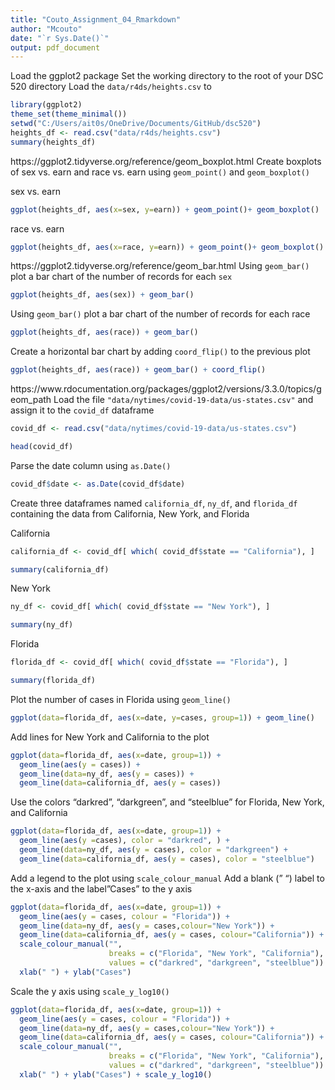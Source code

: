 ```yaml
---
title: "Couto_Assignment_04_Rmarkdown"
author: "Mcouto"
date: "`r Sys.Date()`"
output: pdf_document
---
```



Load the ggplot2 package
Set the working directory to the root of your DSC 520 directory
Load the `data/r4ds/heights.csv` to
```r
library(ggplot2)
theme_set(theme_minimal())
setwd("C:/Users/ait0s/OneDrive/Documents/GitHub/dsc520")
heights_df <- read.csv("data/r4ds/heights.csv")
summary(heights_df)

```

https://ggplot2.tidyverse.org/reference/geom_boxplot.html
Create boxplots of sex vs. earn and race vs. earn using `geom_point()` 
and `geom_boxplot()`

 sex vs. earn

```r

ggplot(heights_df, aes(x=sex, y=earn)) + geom_point()+ geom_boxplot()
```

 race vs. earn
```r
ggplot(heights_df, aes(x=race, y=earn)) + geom_point()+ geom_boxplot()
```

https://ggplot2.tidyverse.org/reference/geom_bar.html
Using `geom_bar()` plot a bar chart of the number of records for each `sex`

```r

ggplot(heights_df, aes(sex)) + geom_bar()
```

Using `geom_bar()` plot a bar chart of the number of records for each race

```r
ggplot(heights_df, aes(race)) + geom_bar()
```

Create a horizontal bar chart by adding `coord_flip()` to the previous plot

```r
ggplot(heights_df, aes(race)) + geom_bar() + coord_flip()
```

https://www.rdocumentation.org/packages/ggplot2/versions/3.3.0/topics/geom_path
Load the file `"data/nytimes/covid-19-data/us-states.csv"` and
assign it to the `covid_df` dataframe

```r
covid_df <- read.csv("data/nytimes/covid-19-data/us-states.csv")

head(covid_df)
```

Parse the date column using `as.Date()`

```r
covid_df$date <- as.Date(covid_df$date)
```

Create three dataframes named `california_df`, `ny_df`, and `florida_df`
containing the data from California, New York, and Florida

California
```r
california_df <- covid_df[ which( covid_df$state == "California"), ]

summary(california_df)
```

New York
```r
ny_df <- covid_df[ which( covid_df$state == "New York"), ]

summary(ny_df)
```

Florida

```r
florida_df <- covid_df[ which( covid_df$state == "Florida"), ]

summary(florida_df)
```

Plot the number of cases in Florida using `geom_line()`

```r
ggplot(data=florida_df, aes(x=date, y=cases, group=1)) + geom_line()
```

Add lines for New York and California to the plot

```r
ggplot(data=florida_df, aes(x=date, group=1)) +
  geom_line(aes(y = cases)) +
  geom_line(data=ny_df, aes(y = cases)) +
  geom_line(data=california_df, aes(y = cases))
```

Use the colors "darkred", "darkgreen", and "steelblue" for Florida, 
New York, and California

```r
ggplot(data=florida_df, aes(x=date, group=1)) +
  geom_line(aes(y =cases), color = "darkred", ) +
  geom_line(data=ny_df, aes(y = cases), color = "darkgreen") +
  geom_line(data=california_df, aes(y = cases), color = "steelblue")
```

Add a legend to the plot using `scale_colour_manual`
Add a blank (" ") label to the x-axis and the label "Cases" to the y axis

```r
ggplot(data=florida_df, aes(x=date, group=1)) +
  geom_line(aes(y = cases, colour = "Florida")) +
  geom_line(data=ny_df, aes(y = cases,colour="New York")) +
  geom_line(data=california_df, aes(y = cases, colour="California")) +
  scale_colour_manual("",
                      breaks = c("Florida", "New York", "California"),
                      values = c("darkred", "darkgreen", "steelblue")) +
  xlab(" ") + ylab("Cases")
```

Scale the y axis using `scale_y_log10()`
```r
ggplot(data=florida_df, aes(x=date, group=1)) +
  geom_line(aes(y = cases, colour = "Florida")) +
  geom_line(data=ny_df, aes(y = cases,colour="New York")) +
  geom_line(data=california_df, aes(y = cases, colour="California")) +
  scale_colour_manual("",
                      breaks = c("Florida", "New York", "California"),
                      values = c("darkred", "darkgreen", "steelblue")) +
  xlab(" ") + ylab("Cases") + scale_y_log10()
```


